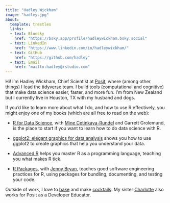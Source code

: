 ```yaml
---
title: "Hadley Wickham"
image: "hadley.jpg"
about:
  template: trestles
  links:
  - text: Bluesky
    href: "https://bsky.app/profile/hadleywickham.bsky.social"
  - text: LinkedIn
    href: "https://www.linkedin.com/in/hadleywickham/"
  - text: GitHub
    href: "https://github.com/hadley"
  - text: Email
    href: "mailto:hadley@rstudio.com"
---
```


Hi!
I'm Hadley Wickham, Chief Scientist at [Posit](https://posit.co), where (among other things) I lead the [tidyverse](https://tidyverse.org) team.
I build tools (computational and cognitive) that make data science easier, faster, and more fun.
I'm from New Zealand but I currently live in Houston, TX with my husband and dogs.

If you'd like to learn more about what I do, and how to use R effectively, you might enjoy one of my books (which are all free to read on the web):

-   [R for Data Science](http://r4ds.hadley.nz/), with [Mine Çetinkaya-Rundel](https://mine-cr.com) and Garrett Grolemund, is the place to start if you want to learn how to do data science with R.

-   [ggplot2: elegant graphics for data analysis](https://ggplot2-book.org) shows you how to use ggplot2 to create graphics that help you understand your data.

-   [Advanced R](http://adv-r.hadley.nz/) helps you master R as a programming language, teaching you what makes R tick.

-   [R Packages](http://r-pkgs.org/), with [Jenny Bryan](https://jennybryan.org/about/), teaches good software engineering practices for R, using packages for bundling, documenting, and testing your code.

Outside of work, I love to [bake](https://recipes.had.co.nz) and make [cocktails](https://cocktails.hadley.nz).
My sister [Charlotte](http://cwick.co.nz/) also works for Posit as a Developer Educator.

